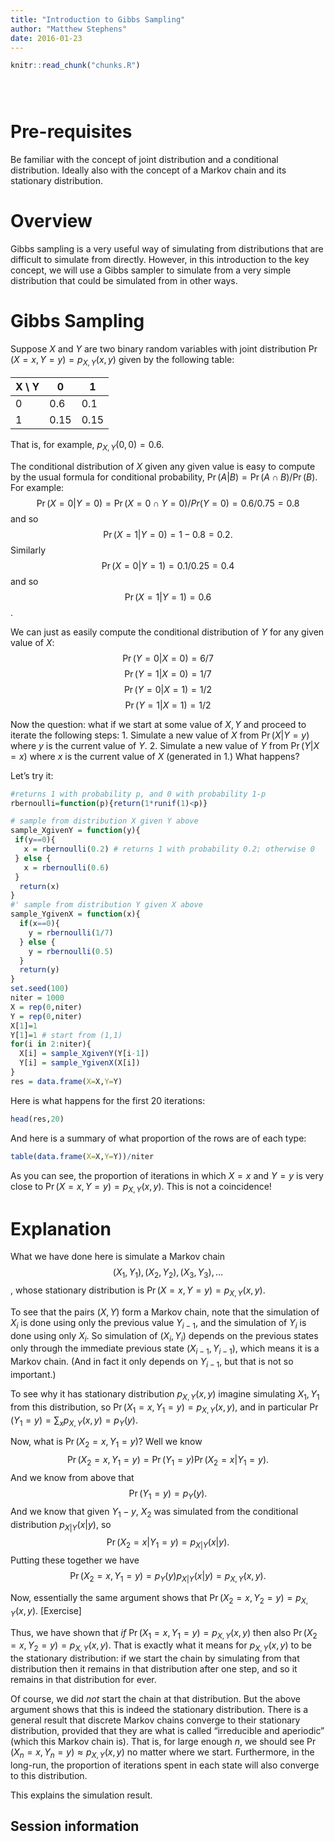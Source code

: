 ```yaml
---
title: "Introduction to Gibbs Sampling"
author: "Matthew Stephens"
date: 2016-01-23
---
```


<!-- The file analysis/chunks.R contains chunks that define default settings
shared across the workflowr files. -->
```r
knitr::read_chunk("chunks.R")
```

<!-- Update knitr chunk options -->
```r
```

<!-- Insert the date the file was last updated -->
```r
```

<!-- Insert the code version (Git commit SHA1) if Git repository exists and R
 package git2r is installed -->
```r
```

# Pre-requisites

Be familiar with the concept of joint distribution and a conditional distribution. Ideally also with the concept of a Markov chain and its stationary distribution.

# Overview

Gibbs sampling is a very useful way of simulating from distributions that are difficult to simulate from directly. However, in this introduction to the key concept, we will use a Gibbs sampler to simulate from a very simple distribution that could be simulated from in other ways.

# Gibbs Sampling

Suppose $X$ and $Y$ are two binary random variables with joint distribution $\Pr(X=x,Y=y) = p_{X,Y}(x,y)$ given by the following table:

    
X \\ Y | 0 | 1 |
--- | --- | --- |
0 | 0.6 | 0.1
1 | 0.15 | 0.15 

That is, for example, $p_{X,Y}(0,0)=0.6$. 

The conditional distribution of $X$ given any given value is easy to compute by the usual formula for conditional probability, $\Pr(A | B) = \Pr(A \cap B)/\Pr(B)$. For example:
$$\Pr(X=0 | Y=0) = \Pr(X=0 \cap Y=0)/Pr(Y=0) = 0.6/0.75 = 0.8$$
and so
$$\Pr(X=1 | Y=0) = 1-0.8 = 0.2.$$
Similarly
$$\Pr(X=0 | Y=1) = 0.1/0.25 = 0.4$$
and so
$$\Pr(X=1 | Y=1) = 0.6$$.

We can just as easily compute the conditional distribution of $Y$ for any given value of $X$:
$$\Pr(Y=0 | X=0) = 6/7$$
$$\Pr(Y=1 | X=0) = 1/7$$
$$\Pr(Y=0 | X=1) = 1/2$$
$$\Pr(Y=1 | X=1) = 1/2$$

Now the question: what if we start at some value of $X,Y$ and proceed to iterate the following steps: 
1. Simulate a new value of $X$ from $\Pr(X | Y=y)$ where $y$ is the current value of $Y$.
2. Simulate a new value of $Y$ from $\Pr(Y | X=x)$ where $x$ is the current value of $X$ (generated in 1.)
What happens?

Let's try it:
```r
#returns 1 with probability p, and 0 with probability 1-p
rbernoulli=function(p){return(1*runif(1)<p)}

# sample from distribution X given Y above
sample_XgivenY = function(y){
 if(y==0){
   x = rbernoulli(0.2) # returns 1 with probability 0.2; otherwise 0
 } else {
   x = rbernoulli(0.6)
 } 
  return(x)
}
#' sample from distribution Y given X above
sample_YgivenX = function(x){
  if(x==0){
    y = rbernoulli(1/7)
  } else {
    y = rbernoulli(0.5)
  }
  return(y)
}
set.seed(100)
niter = 1000
X = rep(0,niter)
Y = rep(0,niter)
X[1]=1
Y[1]=1 # start from (1,1)
for(i in 2:niter){
  X[i] = sample_XgivenY(Y[i-1])
  Y[i] = sample_YgivenX(X[i])
}
res = data.frame(X=X,Y=Y)
```

Here is what happens for the first 20 iterations:
```r
head(res,20)
```

And here is a summary of what proportion of the rows are of each type:
```r
table(data.frame(X=X,Y=Y))/niter
```

As you can see, the proportion of iterations in which $X=x$ and
$Y=y$ is very close to $\Pr(X=x,Y=y)=p_{X,Y}(x,y)$. This is not a coincidence!

# Explanation

What we have done here is simulate a Markov chain 
$$(X_1,Y_1), (X_2,Y_2), (X_3,Y_3), \dots$$, whose stationary
distribution is $\Pr(X=x,Y=y)=p_{X,Y}(x,y)$.

To see that the pairs $(X,Y)$ form a Markov chain, 
note that the simulation of
$X_i$ is done using only the previous value $Y_{i-1}$,
and the simulation of $Y_i$ is done using only $X_i$. So
simulation of $(X_i,Y_i)$ depends on the previous states only through the immediate previous state $(X_{i-1},Y_{i-1})$, which means it is a Markov chain. (And in fact
it only depends on $Y_{i-1}$, but that is not so important.)

To see why it has stationary distribution $p_{X,Y}(x,y)$ imagine
simulating $X_1,Y_1$ from this distribution, so $\Pr(X_1=x,Y_1=y)= p_{X,Y}(x,y)$, and in particular $\Pr(Y_1=y)= \sum_x p_{X,Y}(x,y) = p_Y(y)$. 

Now, what is $\Pr(X_2=x,Y_1=y)$? Well we know
$$\Pr(X_2=x,Y_1=y) = \Pr(Y_1=y) \Pr(X_2=x| Y_1=y).$$
And we know from above that 
$$\Pr(Y_1=y) = p_{Y}(y).$$
And we know that given $Y_1-y$, $X_2$ was simulated from
the conditional distribution $p_{X|Y}(x|y)$, so
$$\Pr(X_2=x | Y_1=y) = p_{X|Y}(x|y).$$
Putting these together we have
$$\Pr(X_2=x,Y_1=y) = p_{Y}(y)p_{X|Y}(x|y) = p_{X,Y}(x,y).$$

Now, essentially the same argument shows that
$\Pr(X_2=x, Y_2=y) = p_{X,Y}(x,y)$. [Exercise]

Thus, we have shown that *if* $\Pr(X_1=x, Y_1=y) = p_{X,Y}(x,y)$ then
also $\Pr(X_2=x, Y_2=y) = p_{X,Y}(x,y)$. That is exactly what
it means for $p_{X,Y}(x,y)$ to be the stationary distribution: if we start the chain by simulating from that distribution then it remains in that distribution after one step, and so it remains in that distribution for ever.

Of course, we did *not* start the chain at that distribution. But
the above argument shows that this is indeed the stationary distribution. There is a general result that discrete Markov chains
converge to their stationary distribution, provided that they are what is called "irreducible and aperiodic" (which this Markov chain is). That is, for large enough $n$, we should see $\Pr(X_n=x, Y_n=y) \approx p_{X,Y}(x,y)$ no matter where we start. Furthermore, in the long-run, the proportion of iterations spent in each state will also converge to this distribution.

This explains the simulation
result.




## Session information

<!-- Insert the session information into the document -->
```r
```
